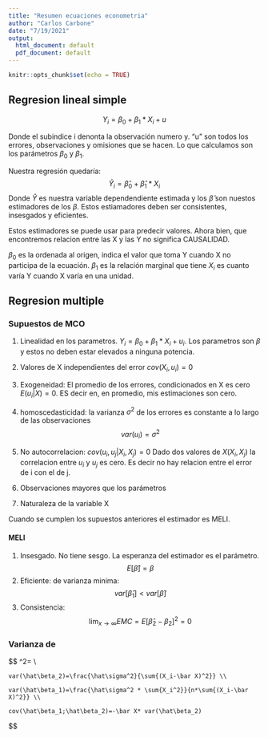 ```yaml
---
title: "Resumen ecuaciones econometria"
author: "Carlos Carbone"
date: "7/19/2021"
output:
  html_document: default
  pdf_document: default
---
```


```r
knitr::opts_chunk$set(echo = TRUE)
```

## Regresion lineal simple

$$
      Y_i=\beta_0+\beta_1*X_i+u
$$

Donde el subindice i denonta la observación numero y. "u" son todos los errores, observaciones y omisiones que se hacen. 
Lo que calculamos son los parámetros $\beta_0$ y $\beta_1$. 

Nuestra regresión quedaría: 
$$
      \hat Y_i=\hat \beta_0+\hat \beta_1 *X_i
$$
Donde $\hat Y$ es nuestra variable dependendiente estimada y los $\hat \beta$ son nuestos estimadores de los $\beta$. Estos estiamadores deben ser consistentes, insesgados y eficientes. 

Estos estimadores se puede usar para predecir valores. Ahora bien, que encontremos relacion entre las X y las Y no significa CAUSALIDAD. 

$\beta_0$ es la ordenada al origen, indica el valor que toma Y cuando X no participa de la ecuación. 
$\beta_1$ es la relación marginal que tiene $X_i$ es cuanto varía Y cuando X varía en una unidad.

## Regresion multiple

### Supuestos de MCO 

1. Linealidad en los parametros. $Y_i= \beta_0+\beta_1*X_i+u_i$. Los parametros son $\beta$ y estos no deben estar elevados a ninguna potencia. 

2. Valores de X independientes del error $cov(X_i,u_i)=0$

3. Exogeneidad: El promedio de los errores, condicionados en X es cero $E(u_i|X)=0$. ES decir en, en promedio, mis estimaciones son cero. 

4. homoscedasticidad: la varianza $\sigma^2$ de los errores es constante a lo largo de las observaciones
$$
  var(u_i)=\sigma^2
$$

5. No autocorrelacion: $cov(u_i,u_j|X_i,X_j)=0$ Dado dos valores de $X(X_i,X_j)$ la correlacion entre $u_i$ y $u_j$ es cero. Es decir no hay relacion entre el error de i con el de j. 

6. Observaciones mayores que los parámetros

7. Naturaleza de la variable X 

Cuando se cumplen los supuestos anteriores el estimador es MELI. 

#### MELI
1. Insesgado. No tiene sesgo. La esperanza del estimador es el parámetro. 
$$
        E[\hat \beta]=\beta
$$
2. Eficiente: de varianza minima: 
$$
  var[\hat\beta_1]<var[\tilde\beta]
$$
3. Consistencia:  
$$
\displaystyle \lim_{x \to \infty}EMC=E{[\hat\beta_2-\beta_2]^2}=0
$$

### Varianza de
$$
    \hat\sigma^2=\frac{\sum{u_i^2}}{n-k} \\
    
    var(\hat\beta_2)=\frac{\hat\sigma^2}{\sum{(X_i-\bar X)^2}} \\

    var(\hat\beta_1)=\frac{\hat\sigma^2 * \sum{X_i^2}}{n*\sum{(X_i-\bar X)^2}} \\
    
    cov(\hat\beta_1;\hat\beta_2)=-\bar X* var(\hat\beta_2) 
$$
